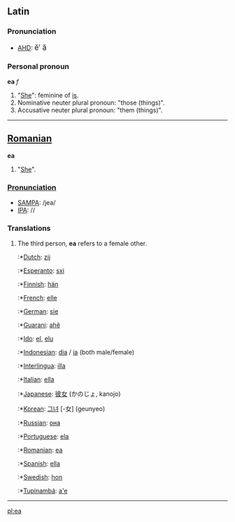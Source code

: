 ==Latin==
===Pronunciation===
*[[AHD]]: <big> &#277;&prime; &#259; </big>
===Personal pronoun===
'''ea''' ''f''
# "[[She]]": feminine of [[is]].
# Nominative neuter plural pronoun: "those (things)".
# Accusative neuter plural pronoun: "them (things)".
----

==[[Romanian]]==
'''ea'''
# "[[She]]".

===[[Pronunciation]]===
*[[w:SAMPA|SAMPA]]: /jea/
*[[w:IPA|IPA]]: //

===Translations===
# The third person, '''ea''' refers to a female other.
#:*[[Dutch]]: [[zij]]
#:*[[Esperanto]]: [[sxi]]
#:*[[Finnish]]: [[hän]]
#:*[[French]]: [[elle]]
#:*[[German]]: [[sie]]
#:*[[Guarani]]: [[ahẽ]]
#:*[[Ido]]: [[el]], [[elu]]
#:*[[Indonesian]]: [[dia]] / [[ia]] (both male/female)
#:*[[Interlingua]]: [[illa]]
#:*[[Italian]]: [[ella]]
#:*[[Japanese]]: [[彼女]] (かのじょ, kanojo)
#:*[[Korean]]: [[그녀]] [-女] (geunyeo)
#:*[[Russian]]: [[она]]
#:*[[Portuguese]]: [[ela]]
#:*[[Romanian]]: [[ea]]
#:*[[Spanish]]: [[ella]]
#:*[[Swedish]]: [[hon]]
#:*[[Tupinambá]]: [[a'e]]
----
[[pl:ea]]